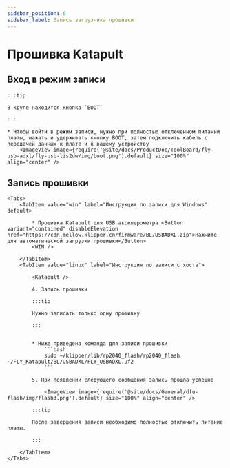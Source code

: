 ```yaml
---
sidebar_position: 6
sidebar_label: Запись загрузчика прошивки
---
```









# Прошивка Katapult


## Вход в режим записи

    :::tip

    В круге находится кнопка `BOOT`

    :::

    * Чтобы войти в режим записи, нужно при полностью отключенном питании платы, нажать и удерживать кнопку BOOT, затем подключить кабель с передачей данных к плате и к вашему устройству
        <ImageView image={require('@site/docs/ProductDoc/ToolBoard/fly-usb-adxl/fly-usb-lis2dw/img/boot.png').default} size="100%" align="center" />

## Запись прошивки
    <Tabs>
        <TabItem value="win" label="Инструкция по записи для Windows" default>

            * Прошивка Katapult для USB акселерометра <Button variant="contained" disableElevation href="https://cdn.mellow.klipper.cn/firmware/BL/USBADXL.zip">Нажмите для автоматической загрузки прошивки</Button>
            <WIN />
            
        </TabItem>
        <TabItem value="linux" label="Инструкция по записи с хоста">
            
            <Katapult />

            4. Запись прошивки

            :::tip

            Нужно записать только одну прошивку

            :::


            * Ниже приведена команда для записи прошивки
                ```bash
                sudo ~/klipper/lib/rp2040_flash/rp2040_flash ~/FLY_Katapult/BL/USBADXL/FLY_USBADXL.uf2
                ```

            5. При появлении следующего сообщения запись прошла успешно

                <ImageView image={require('@site/docs/General/dfu-flash/img/flash3.png').default} size="100%" align="center" />

            :::tip

            После завершения записи необходимо полностью отключить питание платы.

            :::

        </TabItem>
    </Tabs>